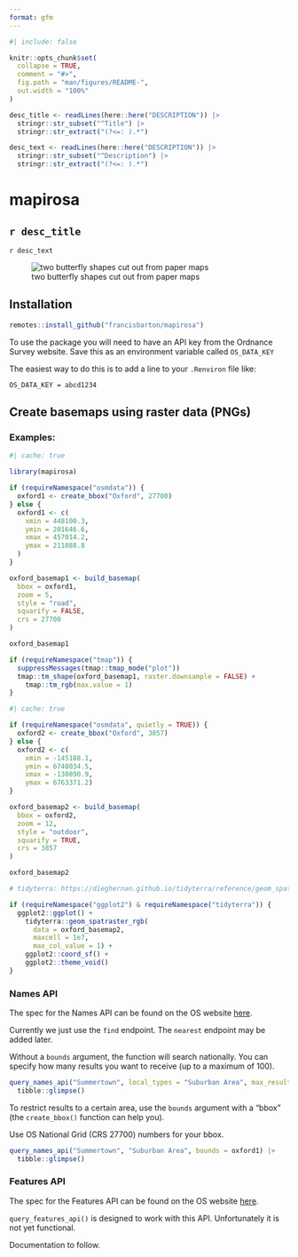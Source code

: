 ```yaml
---
format: gfm
---
```


<!-- README.md is generated from README.Rmd. Please edit that file -->

```r
#| include: false

knitr::opts_chunk$set(
  collapse = TRUE,
  comment = "#>",
  fig.path = "man/figures/README-",
  out.width = "100%"
)

desc_title <- readLines(here::here("DESCRIPTION")) |>
  stringr::str_subset("^Title") |>
  stringr::str_extract("(?<=: ).*")

desc_text <- readLines(here::here("DESCRIPTION")) |>
  stringr::str_subset("^Description") |>
  stringr::str_extract("(?<=: ).*")

```

# mapirosa


<!-- badges: start -->
<!-- badges: end -->

## `r desc_title`

`r desc_text`


<!-- http://www.rocketandco.co.uk/Site/Butterfly_Map_Art_files/final1.jpg -->

![two butterfly shapes cut out from paper maps](buttermap.jpg)

## Installation

```r
remotes::install_github("francisbarton/mapirosa")
```

To use the package you will need to have an API key from the Ordnance Survey
website.
Save this as an environment variable called `OS_DATA_KEY`

The easiest way to do this is to add a line to your `.Renviron` file like:

`OS_DATA_KEY = abcd1234`


## Create basemaps using raster data (PNGs)

### Examples:

```r
#| cache: true

library(mapirosa)

if (requireNamespace("osmdata")) {
  oxford1 <- create_bbox("Oxford", 27700)
} else {
  oxford1 <- c(
    xmin = 448100.3,
    ymin = 201646.6,
    xmax = 457014.2,
    ymax = 211088.8
  )
}

oxford_basemap1 <- build_basemap(
  bbox = oxford1,
  zoom = 5,
  style = "road",
  squarify = FALSE,
  crs = 27700
)
```


```r
oxford_basemap1
```


```r
if (requireNamespace("tmap")) {
  suppressMessages(tmap::tmap_mode("plot"))
  tmap::tm_shape(oxford_basemap1, raster.downsample = FALSE) +
    tmap::tm_rgb(max.value = 1)
}
```



```r
#| cache: true

if (requireNamespace("osmdata", quietly = TRUE)) {
  oxford2 <- create_bbox("Oxford", 3857)
} else {
  oxford2 <- c(
    xmin = -145188.1,
    ymin = 6748034.5,
    xmax = -130890.9,
    ymax = 6763371.2)
}

oxford_basemap2 <- build_basemap(
  bbox = oxford2,
  zoom = 12,
  style = "outdoor",
  squarify = TRUE,
  crs = 3857
)
```


```r
oxford_basemap2
```


```r
# tidyterra: https://dieghernan.github.io/tidyterra/reference/geom_spatraster_rgb.html)

if (requireNamespace("ggplot2") & requireNamespace("tidyterra")) {
  ggplot2::ggplot() +
    tidyterra::geom_spatraster_rgb(
      data = oxford_basemap2,
      maxcell = 1e7,
      max_col_value = 1) +
    ggplot2::coord_sf() +
    ggplot2::theme_void()
}
```


### Names API

The spec for the Names API can be found on the OS website [here][names-api].

Currently we just use the `find` endpoint.
The `nearest` endpoint may be added later.

Without a `bounds` argument, the function will search nationally.
You can specify how many results you want to receive (up to a maximum of 100).

```r

query_names_api("Summertown", local_types = "Suburban Area", max_results = 2) |>
  tibble::glimpse()

```

To restrict results to a certain area, use the `bounds` argument with a "bbox"
(the `create_bbox()` function can help you).

Use OS National Grid (CRS 27700) numbers for your bbox.


```r

query_names_api("Summertown", "Suburban Area", bounds = oxford1) |>
  tibble::glimpse()

```


### Features API

The spec for the Features API can be found on the OS website [here][feats-api].

`query_features_api()` is designed to work with this API.
Unfortunately it is not yet functional.

Documentation to follow.



[names-api]: https://osdatahub.os.uk/docs/names/technicalSpecification
[feats-api]: https://osdatahub.os.uk/docs/wfs/technicalSpecification

